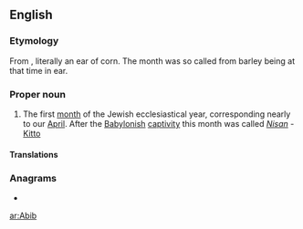 ==English==

===Etymology===
From {{etyl|he}} {{term|אביב|אביב|sc=Hebr|tr=abīb|lang=he}}, literally an ear of corn. The month was so called from barley being at that time in ear.

===Proper noun===
{{en-proper noun}}

# The first [[month]] of the Jewish ecclesiastical year, corresponding nearly to our [[April]]. After the [[Babylonish]] [[captivity]] this month was called ''[[Nisan]]'' - [[Kitto]]

====Translations====
{{trans-top}}
{{trans-mid}}
{{trans-bottom}}

===Anagrams===
* {{alphagram|[[Abbi#English|Abbi]]}}

[[ar:Abib]]